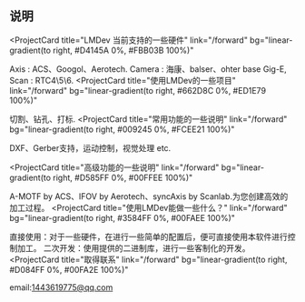 ## 说明

<ProjectCard
  title="LMDev 当前支持的一些硬件"
  link="/forward"
  bg="linear-gradient(to right, #D4145A 0%, #FBB03B 100%)"
>
  Axis : ACS、Googol、Aerotech.
  Camera : 海康、balser、ohter base Gig-E,
  Scan : RTC4\5\6.
</ProjectCard>
<ProjectCard
  title="使用LMDev的一些项目"
  link="/forward"
  bg="linear-gradient(to right, #662D8C 0%, #ED1E79 100%)"
>
  切割、钻孔、打标.
</ProjectCard>
<ProjectCard
  title="常用功能的一些说明"
  link="/forward"
  bg="linear-gradient(to right, #009245 0%, #FCEE21 100%)"
>
  DXF、Gerber支持，运动控制，视觉处理 etc.
</ProjectCard>

<ProjectCard
  title="高级功能的一些说明"
  link="/forward"
  bg="linear-gradient(to right, #D585FF 0%, #00FFEE 100%)"
>
  A-MOTF by ACS、IFOV by Aerotech、syncAxis by Scanlab.为您创建高效的加工过程。
</ProjectCard>
<ProjectCard
  title="使用LMDev能做一些什么？"
  link="/forward"
  bg="linear-gradient(to right, #3584FF 0%, #00FAEE 100%)"
>
  直接使用：对于一些硬件，在进行一些简单的配置后，便可直接使用本软件进行控制加工。
  二次开发：使用提供的二进制库，进行一些客制化的开发。
</ProjectCard>
<ProjectCard
  title="取得联系"
  link="/forward"
  bg="linear-gradient(to right, #D084FF 0%, #00FA2E 100%)"
>
  email:1443619775@qq.com
</ProjectCard>

